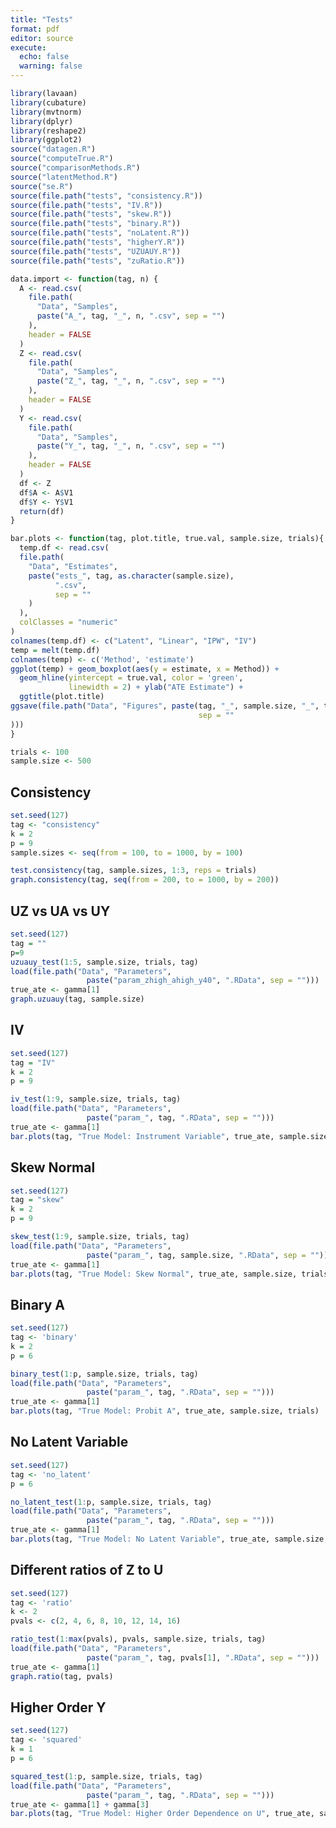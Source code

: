 ```yaml
---
title: "Tests"
format: pdf
editor: source
execute: 
  echo: false
  warning: false
---
```


```r
library(lavaan)
library(cubature)
library(mvtnorm)
library(dplyr)
library(reshape2)
library(ggplot2)
source("datagen.R")
source("computeTrue.R")
source("comparisonMethods.R")
source("latentMethod.R")
source("se.R")
source(file.path("tests", "consistency.R"))
source(file.path("tests", "IV.R"))
source(file.path("tests", "skew.R"))
source(file.path("tests", "binary.R"))
source(file.path("tests", "noLatent.R"))
source(file.path("tests", "higherY.R"))
source(file.path("tests", "UZUAUY.R"))
source(file.path("tests", "zuRatio.R"))
```

```r
data.import <- function(tag, n) {
  A <- read.csv(
    file.path(
      "Data", "Samples",
      paste("A_", tag, "_", n, ".csv", sep = "")
    ),
    header = FALSE
  )
  Z <- read.csv(
    file.path(
      "Data", "Samples",
      paste("Z_", tag, "_", n, ".csv", sep = "")
    ),
    header = FALSE
  )
  Y <- read.csv(
    file.path(
      "Data", "Samples",
      paste("Y_", tag, "_", n, ".csv", sep = "")
    ),
    header = FALSE
  )
  df <- Z
  df$A <- A$V1
  df$Y <- Y$V1
  return(df)
}

bar.plots <- function(tag, plot.title, true.val, sample.size, trials){
  temp.df <- read.csv(
  file.path(
    "Data", "Estimates",
    paste("ests_", tag, as.character(sample.size),
          ".csv",
          sep = ""
    )
  ),
  colClasses = "numeric"
)
colnames(temp.df) <- c("Latent", "Linear", "IPW", "IV")
temp = melt(temp.df)
colnames(temp) <- c('Method', 'estimate')
ggplot(temp) + geom_boxplot(aes(y = estimate, x = Method)) +
  geom_hline(yintercept = true.val, color = 'green',
             linewidth = 2) + ylab("ATE Estimate") +
  ggtitle(plot.title)
ggsave(file.path("Data", "Figures", paste(tag, "_", sample.size, "_", trials, ".png",
                                          sep = ""
)))
}
```


```r
trials <- 100
sample.size <- 500
```

## Consistency
```r
set.seed(127)
tag <- "consistency"
k = 2
p = 9
sample.sizes <- seq(from = 100, to = 1000, by = 100)

test.consistency(tag, sample.sizes, 1:3, reps = trials)
graph.consistency(tag, seq(from = 200, to = 1000, by = 200))
```

## UZ vs UA vs UY
```r
set.seed(127)
tag = ""
p=9
uzuauy_test(1:5, sample.size, trials, tag)
load(file.path("Data", "Parameters",
                 paste("param_zhigh_ahigh_y40", ".RData", sep = "")))
true_ate <- gamma[1]
graph.uzuauy(tag, sample.size)
```

## IV
```r
set.seed(127)
tag = "IV"
k = 2
p = 9

iv_test(1:9, sample.size, trials, tag)
load(file.path("Data", "Parameters",
                 paste("param_", tag, ".RData", sep = "")))
true_ate <- gamma[1]
bar.plots(tag, "True Model: Instrument Variable", true_ate, sample.size, trials)
```


## Skew Normal
```r
set.seed(127)
tag = "skew"
k = 2
p = 9

skew_test(1:9, sample.size, trials, tag)
load(file.path("Data", "Parameters",
                 paste("param_", tag, sample.size, ".RData", sep = "")))
true_ate <- gamma[1]
bar.plots(tag, "True Model: Skew Normal", true_ate, sample.size, trials)
```

## Binary A
```r
set.seed(127)
tag <- 'binary'
k = 2
p = 6

binary_test(1:p, sample.size, trials, tag)
load(file.path("Data", "Parameters",
                 paste("param_", tag, ".RData", sep = "")))
true_ate <- gamma[1]
bar.plots(tag, "True Model: Probit A", true_ate, sample.size, trials)
```

## No Latent Variable
```r
set.seed(127)
tag <- 'no_latent'
p = 6

no_latent_test(1:p, sample.size, trials, tag)
load(file.path("Data", "Parameters",
                 paste("param_", tag, ".RData", sep = "")))
true_ate <- gamma[1]
bar.plots(tag, "True Model: No Latent Variable", true_ate, sample.size, trials)
```

## Different ratios of Z to U
```r
set.seed(127)
tag <- 'ratio'
k <- 2
pvals <- c(2, 4, 6, 8, 10, 12, 14, 16)

ratio_test(1:max(pvals), pvals, sample.size, trials, tag)
load(file.path("Data", "Parameters",
                 paste("param_", tag, pvals[1], ".RData", sep = "")))
true_ate <- gamma[1]
graph.ratio(tag, pvals)
```

## Higher Order Y
```r
set.seed(127)
tag <- 'squared'
k = 1
p = 6

squared_test(1:p, sample.size, trials, tag)
load(file.path("Data", "Parameters",
                 paste("param_", tag, ".RData", sep = "")))
true_ate <- gamma[1] + gamma[3]
bar.plots(tag, "True Model: Higher Order Dependence on U", true_ate, sample.size, trials)
```